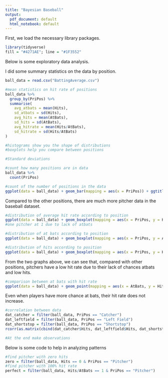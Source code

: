 ```yaml
---
title: "Bayesian Baseball"
output:
  pdf_document: default
  html_notebook: default
---
```


First, we load the necessary library packages.
```r
library(tidyverse)
fill = "#4271AE"; line = "#1F3552"
```

Below is some exploratory data analysis.

I did some summary statistics on the data by position.
```r
ball_data = read.csv("BattingAverage.csv")

#mean statistics on hit rate of positions
ball_data %>%
  group_by(PriPos) %>%
  summarise(
    avg_atbats = mean(Hits),
    sd_atbats = sd(Hits),
    avg_hits = mean(AtBats),
    sd_hits = sd(AtBats),
    avg_hitrate = mean(Hits/AtBats),
    sd_hitrate = sd(Hits/AtBats)
)

#histograms show you the shape of distributions 
#boxplots help you compare between positions

#Standard deviations 

#count how many positions are in data
ball_data %>%
  count(PriPos)
```

```r
#count of the number of positions in the data
ggplot(data = ball_data) + geom_bar(mapping = aes(x = PriPos)) + ggtitle("Number of Positions in Data")
```
Compared to the other positions, there are much more pitcher data in the baseball dataset. 

```r
#distribution of average hit rate according to position 
ggplot(data = ball_data) + geom_boxplot(mapping = aes(x = PriPos, y = Hits/AtBats), fill= fill, color =  line) + ggtitle("Hit Rate of Each Position") + xlab("Position") +ylab("Hit Rate")
#one pitcher at 1 due to lack of atbats
```

```r
#distribution of at bats according to position
ggplot(data = ball_data) + geom_boxplot(mapping = aes(x = PriPos, y = AtBats)) + ggtitle("AtBats of each Position")
```

```r
#distribution of hits according to position
ggplot(data = ball_data) + geom_boxplot(mapping = aes(x = PriPos, y = Hits))
```
From the two graphs above, we can see that, compared with other positions, pitchers have a low hit rate due to their lack of chances atbats and low hits. 

```r
#comparison between at bats with hit rate
ggplot(data = ball_data) + geom_point(mapping = aes(x = AtBats, y = Hits/AtBats)) + facet_wrap(~PriPos)

```
Even when players have more chance at bats, their hit rate does not increase. 

```r
#correlation between data
dat_catcher = filter(ball_data, PriPos == "Catcher")
dat_leftfield = filter(ball_data, PriPos == "Left Field")
dat_shortstop = filter(ball_data, PriPos == "Shortstop")
rcorr(as.matrix(cbind(dat_catcher$Hits, dat_leftfield$Hits, dat_shortstop$Hits)))

#At the end make observations
```
Below is some code to help in analyzing patterns
```r
#find pitcher with zero hits
zero = filter(ball_data, Hits == 0 & PriPos == "Pitcher")
#find pitcher with 100% hit rate
perfect = filter(ball_data, Hits/AtBats == 1 & PriPos == "Pitcher")
```